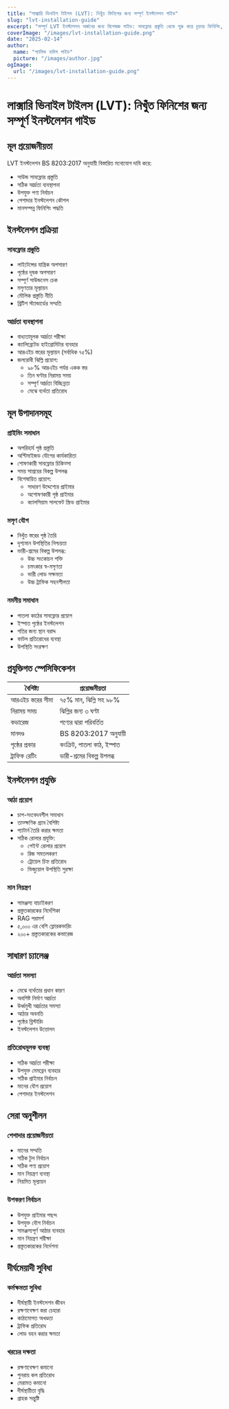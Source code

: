 ```yaml
---
title: "লাক্সারি ভিনাইল টাইলস (LVT): নিখুঁত ফিনিশের জন্য সম্পূর্ণ ইনস্টলেশন গাইড"
slug: "lvt-installation-guide"
excerpt: "সম্পূর্ণ LVT ইনস্টলেশন অর্জনের জন্য বিশেষজ্ঞ গাইড: সাবফ্লোর প্রস্তুতি থেকে শুরু করে চূড়ান্ত ফিনিশিং, স্থায়ী ফলাফলের জন্য BS 8203:2017 মান অনুসরণ করে।"
coverImage: "/images/lvt-installation-guide.png"
date: "2025-02-14"
author:
  name: "প্যাসিভ হাউস গাইড"
  picture: "/images/author.jpg"
ogImage:
  url: "/images/lvt-installation-guide.png"
---
```


# লাক্সারি ভিনাইল টাইলস (LVT): নিখুঁত ফিনিশের জন্য সম্পূর্ণ ইনস্টলেশন গাইড

## মূল প্রয়োজনীয়তা

LVT ইনস্টলেশন BS 8203:2017 অনুযায়ী বিস্তারিত মনোযোগ দাবি করে:

- সাউন্ড সাবফ্লোর প্রস্তুতি
- সঠিক আর্দ্রতা ব্যবস্থাপনা
- উপযুক্ত পণ্য নির্বাচন
- পেশাদার ইনস্টলেশন কৌশল
- মানসম্পন্ন ফিনিশিং পদ্ধতি

## ইনস্টলেশন প্রক্রিয়া

### সাবফ্লোর প্রস্তুতি
- লাইটেন্সের যান্ত্রিক অপসারণ
- পৃষ্ঠের দূষক অপসারণ
- সম্পূর্ণ সাউন্ডনেস চেক
- মসৃণতার মূল্যায়ন
- মৌলিক প্রস্তুতি নীতি
- ব্রিটিশ স্ট্যান্ডার্ডের সম্মতি

### আর্দ্রতা ব্যবস্থাপনা
- বাধ্যতামূলক আর্দ্রতা পরীক্ষা
- ক্যালিব্রেটেড হাইগ্রোমিটার ব্যবহার
- আরএইচ স্তরের মূল্যায়ন (সর্বাধিক ৭৫%)
- জলরোধী ঝিল্লি প্রয়োগ:
  - ৯৮% আরএইচ পর্যন্ত একক স্তর
  - তিন ঘণ্টার নিরাময় সময়
  - সম্পূর্ণ আর্দ্রতা বিচ্ছিন্নতা
  - মেঝে ব্যর্থতা প্রতিরোধ

## মূল উপাদানসমূহ

### প্রাইমিং সমাধান
- অপরিহার্য পৃষ্ঠ প্রস্তুতি
- অপ্টিমাইজড যৌগের কার্যকারিতা
- শোষণকারী সাবফ্লোর চিকিত্সা
- সময় সাশ্রয়ের বিকল্প উপলব্ধ
- বিশেষায়িত প্রয়োগ:
  - সাধারণ উদ্দেশ্যের প্রাইমার
  - অশোষণকারী পৃষ্ঠ প্রাইমার
  - ক্যালসিয়াম সালফেট স্ক্রিড প্রাইমার

### মসৃণ যৌগ
- নিখুঁত স্তরের পৃষ্ঠ তৈরি
- দৃশ্যমান উপস্থিতির নিশ্চয়তা
- ভারী-শ্রমের বিকল্প উপলব্ধ:
  - উচ্চ সংকোচন শক্তি
  - চমৎকার স্ব-মসৃণতা
  - ভারী লোড সক্ষমতা
  - উচ্চ ট্রাফিক সহনশীলতা

### নমনীয় সমাধান
- পাতলা কাঠের সাবফ্লোর প্রয়োগ
- ইস্পাত পৃষ্ঠের ইনস্টলেশন
- গতির জন্য স্থান বরাদ্দ
- ফাটল প্রতিরোধের ব্যবস্থা
- উপস্থিতি সংরক্ষণ

## প্রযুক্তিগত স্পেসিফিকেশন

| বৈশিষ্ট্য | প্রয়োজনীয়তা |
|-----------|---------------|
| আরএইচ স্তরের সীমা | ৭৫% মান, ঝিল্লি সহ ৯৮% |
| নিরাময় সময় | ঝিল্লির জন্য ৩ ঘণ্টা |
| কভারেজ | পণ্যের দ্বারা পরিবর্তিত |
| মানদণ্ড | BS 8203:2017 অনুযায়ী |
| পৃষ্ঠের প্রকার | কংক্রিট, পাতলা কাঠ, ইস্পাত |
| ট্রাফিক রেটিং | ভারী-শ্রমের বিকল্প উপলব্ধ |

## ইনস্টলেশন প্রযুক্তি

### আঠা প্রয়োগ
- চাপ-সংবেদনশীল সমাধান
- তাত্ক্ষণিক গ্র্যাব বৈশিষ্ট্য
- প্যাটার্ন তৈরি করার ক্ষমতা
- সঠিক রোলার প্রযুক্তি:
  - পেইন্ট রোলার প্রয়োগ
  - রিজ সমতলকরণ
  - ট্রোয়েল চিহ্ন প্রতিরোধ
  - ভিজ্যুয়াল উপস্থিতি সুরক্ষা

### মান নিয়ন্ত্রণ
- সামঞ্জস্য যাচাইকরণ
- প্রস্তুতকারকের নির্দেশিকা
- RAG পরামর্শ
- ৫,০০০ এর বেশি ফ্লোরকভারিং
- ২০০+ প্রস্তুতকারকের কভারেজ

## সাধারণ চ্যালেঞ্জ

### আর্দ্রতা সমস্যা
- মেঝে ব্যর্থতার প্রধান কারণ
- অবশিষ্ট নির্মাণ আর্দ্রতা
- উর্ধ্বমুখী আর্দ্রতার সমস্যা
- আঠার অবনতি
- পৃষ্ঠের ব্লিস্টারিং
- ইনস্টলেশন উত্তোলন

### প্রতিরোধমূলক ব্যবস্থা
- সঠিক আর্দ্রতা পরীক্ষা
- উপযুক্ত মেমব্রেন ব্যবহার
- সঠিক প্রাইমার নির্বাচন
- মানের যৌগ প্রয়োগ
- পেশাদার ইনস্টলেশন

## সেরা অনুশীলন

### পেশাদার প্রয়োজনীয়তা
- মানের সম্মতি
- সঠিক টুল নির্বাচন
- সঠিক পণ্য প্রয়োগ
- মান নিয়ন্ত্রণ ব্যবস্থা
- নিয়মিত মূল্যায়ন

### উপকরণ নির্বাচন
- উপযুক্ত প্রাইমার পছন্দ
- উপযুক্ত যৌগ নির্বাচন
- সামঞ্জস্যপূর্ণ আঠার ব্যবহার
- মান নিয়ন্ত্রণ পরীক্ষা
- প্রস্তুতকারকের নির্দেশনা

## দীর্ঘমেয়াদী সুবিধা

### কর্মক্ষমতা সুবিধা
- দীর্ঘস্থায়ী ইনস্টলেশন জীবন
- রক্ষণাবেক্ষণ করা চেহারা
- কাঠামোগত অখণ্ডতা
- ট্রাফিক প্রতিরোধ
- লোড বহন করার ক্ষমতা

### খরচের দক্ষতা
- রক্ষণাবেক্ষণ কমানো
- পুনরায় কল প্রতিরোধ
- মেরামত কমানো
- দীর্ঘস্থায়ীতা বৃদ্ধি
- গ্রাহক সন্তুষ্টি